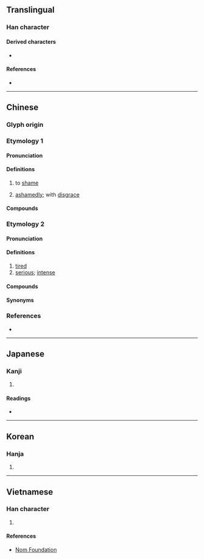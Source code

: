 {{also|㤁}}
{{character info/new}}
==Translingual==

===Han character===
{{Han char|rn=61|rad=心|as=04|sn=7|four=20333|canj=HKP,MKP|ids=⿱天㣺 (GHTKV), ⿱夭㣺 (J)}}

====Derived characters====
* {{l|mul|[[添]], [[舔]], [[掭]], [[悿]], [[婖]], [[㖭]], [[㮇]], [[䋬]], [[𡍞]], [[𤲖]], [[𥪌]], [[𢧏]], [[𧨩]], [[𩋅]], [[𩡋]], [[𫔗]], [[𬁮]], [[菾]]}}

====References====
* {{Han ref|kx=0377.080|dkj=10348.5|dj=0704.010|hdz=42279.050|uh=5FDD|ud=24541|bh=A9BD|bd=43453}}

----

==Chinese==
{{zh-forms|alt=㤁-original form}}

===Glyph origin===
{{Han etym}}
{{Han compound|天|心|c1=p|c2=s|ls=psc|alt2=㣺|t2=heart}}

===Etymology 1===

====Pronunciation====
{{zh-pron
|m=tiǎn
|c=tim2,tim5
|mn=
|mc=y
|oc=y
|ma=
|cat=v,adv
}}

====Definitions====
{{zh-hanzi}}

# {{lb|zh|literary}} to [[shame]]
# {{lb|zh|literary|self-deprecating}} [[ashamedly]]; with [[disgrace]]

====Compounds====
{{zh-der|忝眷|忝列門牆|忝竊|忝私|忝在愛末|忝累|無忝所生|身名無忝}}

===Etymology 2===
{{zh-forms|alt=悿}}

====Pronunciation====
{{zh-pron
|m=
|c=
|mn=thiám
|mc=
|oc=
|ma=
|cat=a
}}

====Definitions====
{{zh-hanzi}}

# [[tired]]
# [[serious]]; [[intense]]

====Compounds====
{{zh-der|忝頭:thiám-thâu}}

====Synonyms====
{{zh-dial|累}}

===References===
* {{thcwd|3894}}

----

==Japanese==

===Kanji===
{{ja-kanji|grade=|rs=心04}}

# {{defn|lang=ja|sort=心04}}

====Readings====
* {{ja-readings|on=[[てん]] (ten)|kun=[[かたじけな]] (katajikena)}}

----

==Korean==

===Hanja===
{{ko-hanja|hangeul=첨|eumhun=|rv=cheom|mr=ch'ŏm|y=chem}}

# {{defn|lang=ko|sort=心04}}

----

==Vietnamese==

===Han character===
{{vi-hantu|[[thỏm]], [[thiểm]]|rs=心04}}

# {{defn|lang=vi|sort=心04}}

====References====
* [http://nomfoundation.org/common/nom_details.php?codepoint=5fdd Nom Foundation]